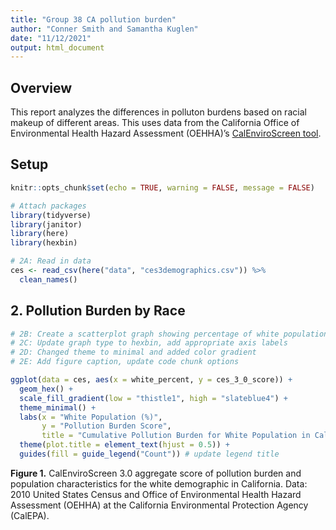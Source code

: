 ```yaml
---
title: "Group 38 CA pollution burden"
author: "Conner Smith and Samantha Kuglen"
date: "11/12/2021"
output: html_document
---
```


## **Overview**

This report analyzes the differences in polluton burdens based on racial makeup of different areas. This uses data from the California Office of Environmental Health Hazard Assessment (OEHHA)'s [CalEnviroScreen tool](https://oehha.ca.gov/calenviroscreen).

## Setup
```r
knitr::opts_chunk$set(echo = TRUE, warning = FALSE, message = FALSE)

# Attach packages
library(tidyverse)
library(janitor)
library(here)
library(hexbin)
```

```r
# 2A: Read in data 
ces <- read_csv(here("data", "ces3demographics.csv")) %>% 
  clean_names()
```

## **2. Pollution Burden by Race** 

```r
# 2B: Create a scatterplot graph showing percentage of white population versus pollution score. 
# 2C: Update graph type to hexbin, add appropriate axis labels
# 2D: Changed theme to minimal and added color gradient 
# 2E: Add figure caption, update code chunk options

ggplot(data = ces, aes(x = white_percent, y = ces_3_0_score)) +
  geom_hex() +
  scale_fill_gradient(low = "thistle1", high = "slateblue4") +
  theme_minimal() +
  labs(x = "White Population (%)", 
       y = "Pollution Burden Score",
       title = "Cumulative Pollution Burden for White Population in California") +
  theme(plot.title = element_text(hjust = 0.5)) +
  guides(fill = guide_legend("Count")) # update legend title
```

**Figure 1.** CalEnviroScreen 3.0 aggregate score of pollution burden and population characteristics for the white demographic in California. Data: 2010 United States Census and Office of Environmental Health Hazard Assessment (OEHHA) at the California Environmental Protection Agency (CalEPA).
